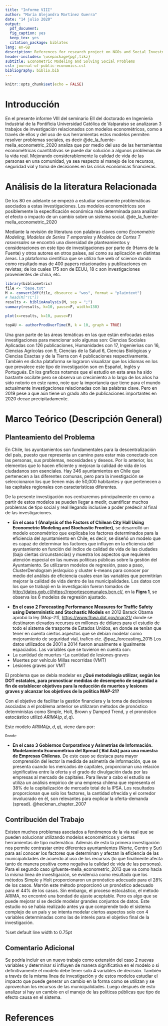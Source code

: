 ```yaml
---
title: "Informe VIII"
author: "María Alejandra Martínez Guerra"
date: "14 julio 2020"
output:
  pdf_document: 
  fig_caption: yes
  keep_tex: yes
  citation_package: biblatex
lang: en-GB
description: References for research project on NGOs and Social Investment
header-includes: \usepackage{pgf,tikz}
subtitle: Econometric Modeling and Solving Social Problems
csl: journal-of-public-economics.csl
bibliography: biblio.bib
---
```


```r
knitr::opts_chunk$set(echo = FALSE)
```

# Introducción
En el presente informe VIII del seminario EII del doctorado en Ingeniería Industrial de la Pontificia Universidad Católica de Valparaíso se analizaran 3 trabajos de investigación relacionados con modelos econométricos, como a través de ellos y del uso de sus herramientas estos modelos permiten resolver problemas sociales, es decir  @de_la_fuente-mella_econometric_2020 analiza que por medio del uso de las herramientas econométricas cuantitativas se puede dar solución a algunos problemas de la vida real. Mejorando considerablemente la calidad de vida de las personas en una comunidad, ya sea respecto al manejo de los recursos, seguridad vial y toma de decisiones en las crisis económicas financieras.

# Análisis de la literatura Relacionada
De los 80 en adelante se empezó a estudiar seriamente problemáticas asociados a estas investigaciones. Los modelos econométricos son posiblemente la especificación económica más determinada para analizar el efecto o impacto de un cambio sobre un sistema social.  @de_la_fuente-mella_econometric_2020

Mediante la revisión de literatura con palabras claves como *Econometric
Modeling*, *Modelos de Series T emporales* y *Modelos de Cortes T rasversales*
se encontró una diversidad de planteamientos y consideraciones en este tipo de investigaciones por parte de (Hanns de la Fuente) y otros autores en otros países, así como su aplicación en distintas áreas. La plataforma científica que se utilizo fue web of science dando como resultado mas de 400 papers relacionados y publicaciones  en revistas; de los cuales 175 son de EEUU, 18  c son investigaciones provenientes de china, etc.

```r
library(bibliometrix)   
file <- "base.txt"
M <- convert2df(file, dbsource = "wos", format = "plaintext")
# head(M["TC"])
results <- biblioAnalysis(M, sep = ";")
summary(results, k=10, pause=F, width=130)

```

```r

plot(x=results, k=10, pause=F)
```

```r
topAU <- authorProdOverTime(M, k = 10, graph = TRUE)
```

Una gran parte de las áreas temáticas en las que están enfocadas estas investigaciones para mencionar solo algunas son: Ciencias Sociales Aplicadas con 126 publicaciones, Humanidades con 17, Ingenieríıas con 16, Ciencias Agrícolas con 9, Ciencias de la Salud 6, Ciencias Biológicas y Ciencias Exactas y de la Tierra con 4 publicaciones respectivamente.
También en dicha plataforma se lograron visualizar que los idiomas en los
que prevalece este tipo de investigación son en Español, Inglés y Portugués. En los graficos 
notamos que el estudio en esta area ha sido bastante oscilate pero se observa un  crecimiento a lo largo de los años ha sido notorio en este ramo, note que la importancia que tiene para el mundo actualmente investigaciones relacionadas con las palabras clave. Pero en 2019 pese a que aún tiene un grado alto de publicaciones importantes en 2020 decae precipitadamente.

# Marco Teórico (Descripción General)

## Planteamiento del Problema

En Chile, los ayuntamientos son fundamentales para la descentralización del
país, puesto que representa un camino para estar más conectado con las personas, sus problemas, necesidades y deseos. Por lo anterior, los elementos que lo
hacen eficiente y mejoran la calidad de vida de los ciudadanos son esenciales. Hay
346 ayuntamientos en Chile que pertenecen a las diferentes comunas, pero para
la investigación se seleccionaron los que tienen más de 50,000 habitantes y que
pertenecen a las capitales regionales con características diferentes.

De la presente investigación nos centraremos principalmente en como a partir
de estos modelos se pueden llegar a medir, cuantificar muchos problemas de tipo
social y real llegando inclusive a poder predecir al final de las investigaciones.


- **En el caso 1 (Analysis of the Factors of Chilean City Hall Using Econometric Modeling and Stochastic Frontier)**,  se desarrolló un modelo econométrico que explicaba los factores determinados para la eficiencia del ayuntamiento en Chile, es decir, se diseñó un modelo que es capaz de determinar los factores que influyen en la eficiencia del ayuntamiento en función del índice de calidad de vida de las ciudades (bajo ciertas circunstancias) y muestra los aspectos que requieren atención especial en las nuevas políticas públicas sobre la gestión del Ayuntamiento. Se utilizaron modelos de regresión, paso a paso, ClusterDendogram jerárquico y cluster k-means para conocer por medio del análisis de eficiencia cuales eran las variables que permitirían mejorar la calidad de vida dentro de las municipalidades. Los datos con los que se trabajó en la investigación fueron tomados de <http://datos.gob.cl/https://reportescomunales.bcn.cl/>, en la **Figra 1**, se observa los 6 modelos de regresión ajustado. 



\begin{figure}[htbp]
\centering
\includegraphics{caso1}
\caption{Regression Models-Stepwise}
\end{figure}

- **En el caso 2 Forecasting Performance Measures for Traffic Safety using Deterministic and Stochastic Models**  en 2012 Barack Obama aprobó la ley *(Map-21)*, <https://www.fhwa.dot.gov/map21/> donde se destinaron elevados recursos en millones de dólares para el estudio de todo el sistema de trasporte de Estados Unidos, en donde se tenían que tener en cuenta ciertos aspectos que se debían modelar como mejoramiento de seguridad vial, trafico etc.  @paz_forecasting_2015 Los datos utilizados de 2001 a 2014 fueron anualmente e igualmente espaciados.
Las variables que se tuvieron en cuenta son:
- La cantidad de muertes
-La cantidad de lesiones graves
- Muertes por vehículo Millas recorridas (VMT)
- Lesiones graves por VMT

El problema que se debía modelar es **¿Qué metodología utilizar, según los DOT estatales, para pronosticar medidas de desempeño de seguridad a fin de establecer objetivos para la reducción de muertes y lesiones graves y alcanzar los objetivos de la política MAP-21?**

Con el objetivo de facilitar la gestión financiera y la toma de decisiones asociadas a el problema anterior se utilizaron métodos de pronóstico deterministas
como Simple, Holt, Brown y Damped Trend, y el pronóstico estocástico utilizó $ARIMA(p, d, q)$.

Este modelo $ARIMA(p, d, q)$, viene daro por:

\begin{eqnarray}
\hat{y}_{t}=\phi_{0}+\sum_{i=1}^{p}\phi_{i}y_{t-1}-\sum_{i=1}^{q}\theta_{i}\epsilon_{t-1}+\epsilon_{t}
\end{eqnarray}
	
	Donde
	
\begin{eqnarray*}
	y_{t}=Y_{t} \mbox{for d=0}\\
	y_{t}= Y_{t}-Y_{t-1}\mbox{for d=1}\\
	y_{t}= Y_{t}-(Y_{t-1})-(Y_{t-2})\mbox{for d=1}\\	
\end{eqnarray*}

- **En el caso 3 Gobiernos Corporativos y Asimetrías de Información. Modelamiento Econométrico del Spread ( Bid Ask) para una muestra de Empresas Chilenas.**  De este caso se destaca para mayor comprensión del lector la medida de asimetría de información, que se presenta cuando los mercados de capitales, proporcionan una relación significativa entre la oferta y el grado de
divulgación dada por las empresas al mercado de capitales. Para llevar a cabo el estudio se utiliza un análisis empírico de una empresa chilena que representa el 38% de la capitalización de mercado total de la IPSA. Los resultados proporcionan que solo los factores, la cantidad ofrecida y el corredor involucrado en él, son relevantes para explicar la oferta-demanda (spread). @heckman_chapter_2007

## Contribución del Trabajo

Existen muchos problemas asociados a fenómenos de la vía real que se pueden
solucionar utilizando modelos econométricos y ciertas herramientas de tipo matemático. Además de esto la primera investigación nos permite contrastar entre
diferentes ayuntamientos (Norte, Centro y Sur) para así conocer los factores que
determinan y afectan la eficiencia de las municipalidades de acuerdo al uso de
los recursos (lo que finalmente afecta tanto de manera positiva como negativa la
calidad de vida de las personas).
Para el segundo caso @fuente-mella_econometric_2013 que va como hacia la misma línea de investigación,
se evidencia como resultado que los métodos Simple y Holt proporcionaron un
pronóstico adecuado para el 28% de los casos. Marrón este método proporcionó
un pronóstico adecuado para el 44% de los casos. Sin embargo, el proceso estocástico, el método ARIMA, no encontró una bondad de ajuste aceptable. Pero
es algo que se puede mejorar si se decide modelar grandes conjuntos de datos. Este
estudio no se había realizado antes ya que comprende todo el sistema complejo de
un país y se intenta modelar ciertos aspectos solo con 4 variables determinadas
como las de interés para el objetivo final de la investigación.



\tikzset{every picture/.style={line width=0.75pt}} %set default line width to 0.75pt        

\begin{tikzpicture}[x=0.75pt,y=0.75pt,yscale=-1,xscale=1]
%uncomment if require: \path (0,310); %set diagram left start at 0, and has height of 310

%Shape: Axis 2D [id:dp046885868423533594] 
\draw  (102,197) -- (357.61,197)(127.56,25) -- (127.56,216.11) (350.61,192) -- (357.61,197) -- (350.61,202) (122.56,32) -- (127.56,25) -- (132.56,32)  ;
%Straight Lines [id:da46666184664814647] 
\draw [color={rgb, 255:red, 208; green, 2; blue, 27 }  ,draw opacity=1 ]   (128,66) -- (290.61,66.11) -- (301.61,66.11) ;
%Straight Lines [id:da14926473657081063] 
\draw    (126,112) -- (253.61,110.11) ;
%Straight Lines [id:da437990954245274] 
\draw [color={rgb, 255:red, 126; green, 211; blue, 33 }  ,draw opacity=1 ]   (127,158) -- (300.61,158.11) ;
%Shape: Brace [id:dp7115646828204212] 
\draw   (311.61,148.11) .. controls (316.28,148.18) and (318.64,145.88) .. (318.71,141.21) -- (318.97,122.21) .. controls (319.06,115.54) and (321.44,112.24) .. (326.11,112.31) .. controls (321.44,112.24) and (319.16,108.88) .. (319.25,102.21)(319.21,105.21) -- (319.52,83.21) .. controls (319.59,78.54) and (317.29,76.18) .. (312.62,76.11) ;
%Straight Lines [id:da49507300460925485] 
\draw    (317.61,175.11) -- (177.61,41.11) ;
%Straight Lines [id:da8837001984090413] 
\draw    (317.61,50.11) -- (173.11,183.61) ;

% Text Node
\draw (61,61) node [anchor=north west][inner sep=0.75pt]  [font=\footnotesize,color={rgb, 255:red, 208; green, 2; blue, 27 }  ,opacity=1 ] [align=left] {precio ask};
% Text Node
\draw (70,95) node [anchor=north west][inner sep=0.75pt]  [font=\footnotesize,color={rgb, 255:red, 208; green, 2; blue, 27 }  ,opacity=1 ] [align=left] {\textcolor[rgb]{0,0,0}{{\small precio}}\\\textcolor[rgb]{0,0,0}{{\small equilibrio}}};
% Text Node
\draw (64,148) node [anchor=north west][inner sep=0.75pt]  [color={rgb, 255:red, 208; green, 2; blue, 27 }  ,opacity=1 ] [align=left] {\textcolor[rgb]{0.49,0.83,0.13}{{\footnotesize precio bid}}};
% Text Node
\draw (213,47) node [anchor=north west][inner sep=0.75pt]  [color={rgb, 255:red, 208; green, 2; blue, 27 }  ,opacity=1 ] [align=left] {{\scriptsize Orden compra}};
% Text Node
\draw (219,141) node [anchor=north west][inner sep=0.75pt]  [color={rgb, 255:red, 208; green, 2; blue, 27 }  ,opacity=1 ] [align=left] {\textcolor[rgb]{0,0,0}{{\scriptsize Orden venta}}};
% Text Node
\draw (331,106) node [anchor=north west][inner sep=0.75pt]  [font=\footnotesize,color={rgb, 255:red, 208; green, 2; blue, 27 }  ,opacity=1 ] [align=left] {\textcolor[rgb]{0,0,0}{spread (bid-ask)}};
% Text Node
\draw (317,38) node [anchor=north west][inner sep=0.75pt]  [color={rgb, 255:red, 0; green, 0; blue, 0 }  ,opacity=1 ] [align=left] {S};
% Text Node
\draw (324,170) node [anchor=north west][inner sep=0.75pt]  [color={rgb, 255:red, 208; green, 2; blue, 27 }  ,opacity=1 ] [align=left] {\textcolor[rgb]{0,0,0}{D}};


\end{tikzpicture}


## Comentario Adicional
Se podría incluir en un nuevo trabajo como extensión del caso 2 nuevas variables y determinar si influyen de manera significativa en el modelo o si definitivamente el modelo debe tener solo 4 variables de decisión.
También a través de la misma línea de investigación y de estos modelos estudiar el impacto que puede generar un cambio en la forma como se utilizan y se aprovechan los recursos de las municipalidades. Luego después de esto analizar si hay un cambio en el manejo de las políticas públicas que tipo de efecto causa en el sistema.



# References


